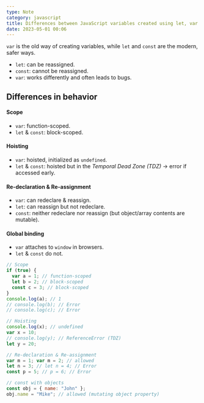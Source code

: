 ```yaml
---
type: Note
category: javascript
title: Differences between JavaScript variables created using let, var or const
date: 2023-05-01 00:06
---
```


`var` is the old way of creating variables, while `let` and `const` are the modern, safer ways.
*   `let`: can be reassigned.
*   `const`: cannot be reassigned.
*   `var`: works differently and often leads to bugs.
## Differences in behavior
#### Scope
*   `var`: function-scoped.
*   `let` & `const`: block-scoped.
#### Hoisting
*   `var`: hoisted, initialized as `undefined`.
*   `let` & `const`: hoisted but in the _Temporal Dead Zone (TDZ)_ → error if accessed early.
#### Re-declaration & Re-assignment
*   `var`: can redeclare & reassign.
*   `let`: can reassign but not redeclare.
*   `const`: neither redeclare nor reassign (but object/array contents are mutable).
#### Global binding
*   `var` attaches to `window` in browsers.
*   `let` & `const` do not.

```javascript
// Scope
if (true) {
  var a = 1; // function-scoped
  let b = 2; // block-scoped
  const c = 3; // block-scoped
}
console.log(a); // 1
// console.log(b); // Error
// console.log(c); // Error

// Hoisting
console.log(x); // undefined
var x = 10;
// console.log(y); // ReferenceError (TDZ)
let y = 20;

// Re-declaration & Re-assignment
var m = 1; var m = 2; // allowed
let n = 3; // let n = 4; // Error
const p = 5; // p = 6; // Error

// const with objects
const obj = { name: "John" };
obj.name = "Mike"; // allowed (mutating object property)
```
